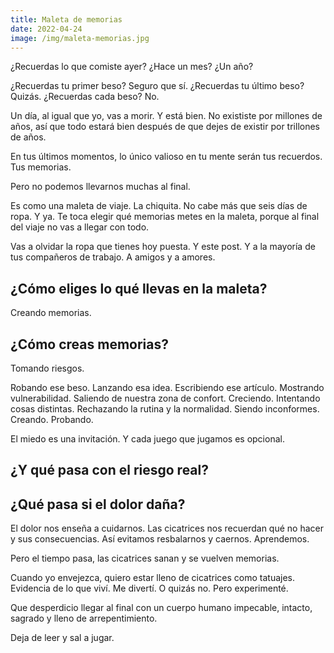 ```yaml
---
title: Maleta de memorias
date: 2022-04-24
image: /img/maleta-memorias.jpg
---
```



¿Recuerdas lo que comiste ayer?
¿Hace un mes? ¿Un año?

¿Recuerdas tu primer beso? Seguro que sí.
¿Recuerdas tu último beso? Quizás.
¿Recuerdas cada beso? No.

Un día, al igual que yo, vas a morir. Y está bien. No exististe por millones de años, así que todo estará bien después de que dejes de existir por trillones de años.

En tus últimos momentos, lo único valioso en tu mente serán tus recuerdos. Tus memorias.

Pero no podemos llevarnos muchas al final.

Es como una maleta de viaje. La chiquita. No cabe más que seis días de ropa. Y ya. Te toca elegir qué memorias metes en la maleta, porque al final del viaje no vas a llegar con todo.

Vas a olvidar la ropa que tienes hoy puesta.
Y este post.
Y a la mayoría de tus compañeros de trabajo.
A amigos y a amores.

## ¿Cómo eliges lo qué llevas en la maleta?
Creando memorias.

## ¿Cómo creas memorias?
Tomando riesgos.

Robando ese beso. Lanzando esa idea. Escribiendo ese artículo. Mostrando vulnerabilidad. Saliendo de nuestra zona de confort. Creciendo. Intentando cosas distintas. Rechazando la rutina y la normalidad. Siendo inconformes. Creando. Probando.

El miedo es una invitación. Y cada juego que jugamos es opcional.

## ¿Y qué pasa con el riesgo real?
## ¿Qué pasa si el dolor daña?

El dolor nos enseña a cuidarnos. Las cicatrices nos recuerdan qué no hacer y sus consecuencias. Así evitamos resbalarnos y caernos. Aprendemos.

Pero el tiempo pasa, las cicatrices sanan y se vuelven memorias.

Cuando yo envejezca, quiero estar lleno de cicatrices como tatuajes. Evidencia de lo que viví. Me divertí. O quizás no. Pero experimenté.

Que desperdicio llegar al final con un cuerpo humano impecable, intacto, sagrado y lleno de arrepentimiento.

Deja de leer y sal a jugar.
